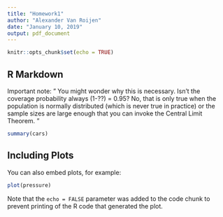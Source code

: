 ```yaml
---
title: "Homework1"
author: "Alexander Van Roijen"
date: "January 10, 2019"
output: pdf_document
---
```


```r
knitr::opts_chunk$set(echo = TRUE)
```

## R Markdown

Important note:
"
You might wonder why this is necessary. Isn't the coverage probability always (1-??) = 0.95? No, that is only true when the population is normally distributed (which is never true in practice) or the sample sizes are large enough that you can invoke the Central Limit Theorem.
"

```r
summary(cars)
```

## Including Plots

You can also embed plots, for example:

```r
plot(pressure)
```

Note that the `echo = FALSE` parameter was added to the code chunk to prevent printing of the R code that generated the plot.
